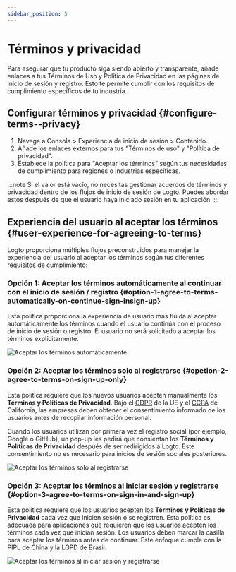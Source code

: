```yaml
---
sidebar_position: 5
---
```



# Términos y privacidad

Para asegurar que tu producto siga siendo abierto y transparente, añade enlaces a tus Términos de Uso y Política de Privacidad en las páginas de inicio de sesión y registro. Esto te permite cumplir con los requisitos de cumplimiento específicos de tu industria.

## Configurar términos y privacidad \{#configure-terms--privacy}

1. Navega a <CloudLink to="/sign-in-experience/content">Consola > Experiencia de inicio de sesión > Contenido</CloudLink>.
2. Añade los enlaces externos para tus "Términos de uso" y "Política de privacidad".
3. Establece la política para "Aceptar los términos" según tus necesidades de cumplimiento para regiones o industrias específicas.

:::note
Si el valor está vacío, no necesitas gestionar acuerdos de términos y privacidad dentro de los flujos de inicio de sesión de Logto. Puedes abordar estos después de que el usuario haya iniciado sesión en tu aplicación.
:::

## Experiencia del usuario al aceptar los términos \{#user-experience-for-agreeing-to-terms}

Logto proporciona múltiples flujos preconstruidos para manejar la experiencia del usuario al aceptar los términos según tus diferentes requisitos de cumplimiento:

### Opción 1: Aceptar los términos automáticamente al continuar con el inicio de sesión / registro \{#option-1-agree-to-terms-automatically-on-continue-sign-insign-up}

Esta política proporciona la experiencia de usuario más fluida al aceptar automáticamente los términos cuando el usuario continúa con el proceso de inicio de sesión o registro.
El usuario no será solicitado a aceptar los términos explícitamente.

<img src={autoAgreeToTermsImage} alt="Aceptar los términos automáticamente" />

### Opción 2: Aceptar los términos solo al registrarse \{#opetion-2-agree-to-terms-on-sign-up-only}

Esta política requiere que los nuevos usuarios acepten manualmente los **Términos y Políticas de Privacidad**. Bajo el [GDPR](https://gdpr-info.eu/art-4-gdpr/) de la UE y el [CCPA](https://oag.ca.gov/privacy/ccpa) de California, las empresas deben obtener el consentimiento informado de los usuarios antes de recopilar información personal.

Cuando los usuarios utilizan por primera vez el registro social (por ejemplo, Google o GitHub), un pop-up les pedirá que consientan los **Términos y Políticas de Privacidad** después de ser redirigidos a Logto. Este consentimiento no es necesario para inicios de sesión sociales posteriores.

<img src={signUpOnlyAgreeToTermsImage} alt="Aceptar los términos solo al registrarse" />

### Opción 3: Aceptar los términos al iniciar sesión y registrarse \{#option-3-agree-to-terms-on-sign-in-and-sign-up}

Esta política requiere que los usuarios acepten los **Términos y Políticas de Privacidad** cada vez que inicien sesión o se registren. Esta política es adecuada para aplicaciones que requieren que los usuarios acepten los términos cada vez que inician sesión. Los usuarios deben marcar la casilla para aceptar los términos antes de continuar. Este enfoque cumple con la PIPL de China y la LGPD de Brasil.

<img src={signInAgreeToTermsImage} alt="Aceptar los términos al iniciar sesión y registrarse" />
